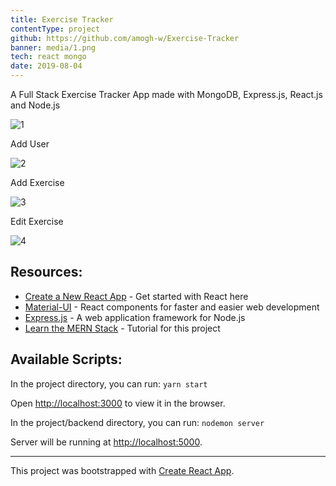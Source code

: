 ```yaml
---
title: Exercise Tracker
contentType: project
github: https://github.com/amogh-w/Exercise-Tracker
banner: media/1.png
tech: react mongo
date: 2019-08-04
---
```


A Full Stack Exercise Tracker App made with MongoDB, Express.js, React.js and Node.js

![](media/1.png "1")

Add User

![](media/2.png "2")

Add Exercise

![](media/3.png "3")

Edit Exercise

![](media/4.png "4")

## Resources:

- [Create a New React App](https://reactjs.org/docs/create-a-new-react-app.html) - Get started with React here
- [Material-UI](https://material-ui.com/) - React components for faster and easier web development
- [Express.js](https://expressjs.com/) - A web application framework for Node.js
- [Learn the MERN Stack](https://www.youtube.com/watch?v=7CqJlxBYj-M) - Tutorial for this project

## Available Scripts:

In the project directory, you can run: `yarn start`

Open [http://localhost:3000](http://localhost:3000) to view it in the browser.

In the project/backend directory, you can run: `nodemon server`

Server will be running at [http://localhost:5000](http://localhost:5000).

---

This project was bootstrapped with [Create React App](https://github.com/facebook/create-react-app).
